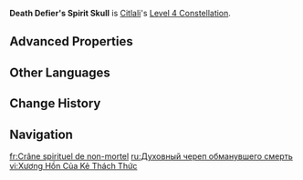 {{Constellation Infobox
|image         = Constellation Death Defier's Spirit Skull.png
|character     = Citlali
|level         = 4
|description   = While the Elemental Skill [[Dawnfrost Darkstar]] is active, when Itzpapa's Frostfall Storm hits opponents, an additional Obsidian Spiritvessel Skull is summoned. When a Spiritvessel Skull summoned this way explodes, it deals 1800% of Citlali's Elemental Mastery as Nightsoul-aligned {{Color|AoE Cryo DMG}} and restores 16 Nightsoul points and 8 Energy for Citlali. This effect can trigger once every 8s. This DMG is not considered Elemental Burst DMG.
|scale_att1    = Elemental Mastery
|scale_att2    = 
|utility1      = 
|utility2      = 
}}
'''Death Defier's Spirit Skull''' is [[Citlali]]'s [[Level 4 Constellation]].
<!--
==Gameplay Notes==
-->
==Advanced Properties==
{{Advanced Properties
|title   = Obsidian Spiritvessel Skull
|gu      = 1U
|icdtag  = none
|poise   = 50
|impulse = 2
}}
<!--
==Preview==
{Preview
|file = Death Defier's Spirit Skull Preview
}
-->
==Other Languages==
{{Other Languages
|en       = Death Defier's Spirit Skull
|zhs      = 拒亡者的灵髑
|zhs_rm   = Jùwángzhě de Língdú
|zht      = 拒亡者的靈髑
|zht_rm   = Jùwángzhě de Língdú
|zh_tl    = 
|ja       = 拒死者の スピリットスカル
|ja_rm    = Kyoshisha no Supiritto Sukaru{{Assumed}}
|ja_tl    = Death Defier's Spirit Skull
|ko       = 죽음을 거부하는 자의 영혼 해골
|ko_rm    = 
|ko_tl    = 
|es       = Féretro de los renegados
|es_tl    = The Renegades' Coffin
|fr       = Crâne spirituel de non-mortel
|fr_tl    = Non-Mortal's Spiritual Skull
|ru       = Духовный череп обманувшего смерть
|ru_tl    = 
|th       = Death Defier's Spirit Skull
|vi       = Xương Hồn Của Kẻ Thách Thức
|vi_tl    = 
|de       = Seelenschädel des Todesverteidigers
|de_tl    = Death Defender's Soul Skull
|id       = Death Defier's Spirit Skull
|pt       = Crânio Espiritual do Desafiador da Morte
|pt_tl    = 
|tr       = Ölüme Meydan Okuyanın Ruh Kafatası
|tr_tl    = 
|it       = Spiriteschio Affrontamorte
|it_tl    = 
}}

==Change History==
{{Change History|5.3}}

==Navigation==
{{Talent Navbox|Citlali}}

[[fr:Crâne spirituel de non-mortel]]
[[ru:Духовный череп обманувшего смерть]]
[[vi:Xương Hồn Của Kẻ Thách Thức]]